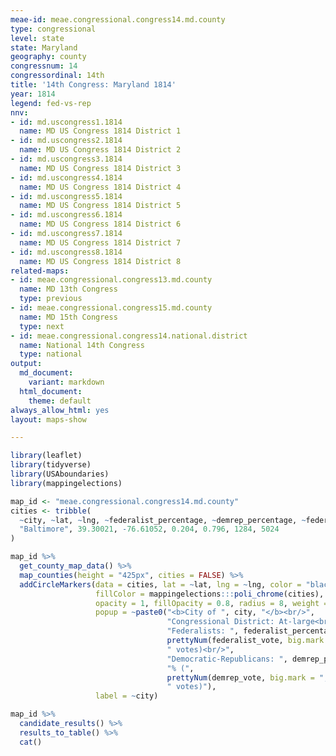 ```yaml
---
meae-id: meae.congressional.congress14.md.county
type: congressional
level: state
state: Maryland
geography: county
congressnum: 14
congressordinal: 14th
title: '14th Congress: Maryland 1814'
year: 1814
legend: fed-vs-rep
nnv:
- id: md.uscongress1.1814
  name: MD US Congress 1814 District 1
- id: md.uscongress2.1814
  name: MD US Congress 1814 District 2
- id: md.uscongress3.1814
  name: MD US Congress 1814 District 3
- id: md.uscongress4.1814
  name: MD US Congress 1814 District 4
- id: md.uscongress5.1814
  name: MD US Congress 1814 District 5
- id: md.uscongress6.1814
  name: MD US Congress 1814 District 6
- id: md.uscongress7.1814
  name: MD US Congress 1814 District 7
- id: md.uscongress8.1814
  name: MD US Congress 1814 District 8
related-maps:
- id: meae.congressional.congress13.md.county
  name: MD 13th Congress
  type: previous
- id: meae.congressional.congress15.md.county
  name: MD 15th Congress
  type: next
- id: meae.congressional.congress14.national.district
  name: National 14th Congress
  type: national
output:
  md_document:
    variant: markdown
  html_document:
    theme: default
always_allow_html: yes
layout: maps-show

---
```


```r
library(leaflet)
library(tidyverse)
library(USAboundaries)
library(mappingelections)

map_id <- "meae.congressional.congress14.md.county"
cities <- tribble(
  ~city, ~lat, ~lng, ~federalist_percentage, ~demrep_percentage, ~federalist_vote, ~demrep_vote, 
  "Baltimore", 39.30021, -76.61052, 0.204, 0.796, 1284, 5024 
)
```

<div class="map">

```r
map_id %>%
  get_county_map_data() %>%
  map_counties(height = "425px", cities = FALSE) %>% 
  addCircleMarkers(data = cities, lat = ~lat, lng = ~lng, color = "black",
                   fillColor = mappingelections:::poli_chrome(cities),
                   opacity = 1, fillOpacity = 0.8, radius = 8, weight = 3,
                   popup = ~paste0("<b>City of ", city, "</b><br/>",
                                   "Congressional District: At-large<br/>",
                                   "Federalists: ", federalist_percentage * 100, "% (", 
                                   prettyNum(federalist_vote, big.mark = ","), 
                                   " votes)<br/>",
                                   "Democratic-Republicans: ", demrep_percentage * 100,
                                   "% (", 
                                   prettyNum(demrep_vote, big.mark = ","),
                                   " votes)"),
                   label = ~city) 
```

</div>

<div class="results-table">

```r
map_id %>%
  candidate_results() %>%
  results_to_table() %>%
  cat()
```

</div>
